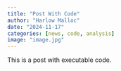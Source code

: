 ```yaml
---
title: "Post With Code"
author: "Harlow Malloc"
date: "2024-11-17"
categories: [news, code, analysis]
image: "image.jpg"
---
```


This is a post with executable code.
